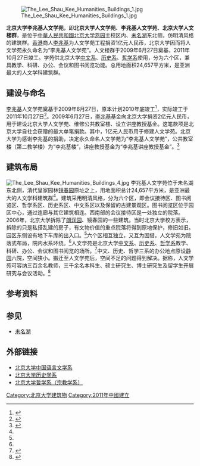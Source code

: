 {{Coord|39.9967267|116.3116134|type:edu_region:CN-11_source:GoogleMaps|display=title}}
[[File:The_Lee_Shau_Kee_Humanities_Buildings_1.jpg|thumb]]

'''北京大学李兆基人文学苑'''，即'''北京大学人文学苑'''、'''李兆基人文学苑'''、'''北京大学人文楼群'''，是位于[[中華人民共和國|中華人民共和國]][[北京大学|北京大学]][[燕园|燕园]]主校区内、[[未名湖|未名湖]]东北侧，仿明清风格的建筑群。[[香港|香港]]商人[[李兆基|李兆基]]为人文学苑工程捐资1亿元人民币，北京大学因而将人文学苑永久命名为“李兆基人文学苑”。人文楼群于2009年6月27日奠基，2011年10月27日竣工。学苑供北京大学[[北京大学中国语言文学系|中文系]]、[[北京大学历史学系|历史系]]、[[北京大学哲学系|哲学系]]使用，分为六个区，兼具教学、科研、办公、会议和图书阅览功能。总用地面积24,657平方米，是亚洲最大的人文学科建筑群。

== 建设与命名 ==
[[李兆基|李兆基]]人文学苑奠基于2009年6月27日，原本计划2010年底竣工<ref>{{cite news|title=北京大学李兆基人文学苑奠基|url=http://www.gmw.cn/01gmrb/2009-07/01/content_942547.htm|accessdate=2014-05-31|newspaper=光明日报|date=2009-07-01|archive-date=2014-05-31|archive-url=https://web.archive.org/web/20140531104953/http://www.gmw.cn/01gmrb/2009-07/01/content_942547.htm|dead-url=no}}</ref>，实际竣工于2011年10月27日<ref name=xb>{{cite news|title=北京大学李兆基人文学苑落成典礼举行|url=http://pku.cuepa.cn/show_more.php?tkey=&bkey=&doc_id=507912|accessdate=2014-05-31|newspaper=北京大学校报|date=2011-11-05|archive-date=2014-05-31|archive-url=https://web.archive.org/web/20140531090052/http://pku.cuepa.cn/show_more.php?tkey=&bkey=&doc_id=507912|dead-url=no}}</ref>。2009年6月27日，[[李兆基|李兆基]]基金向北京大学捐资2亿元人民币，用于建设北京大学人文学苑、维修公共教室楼、设立讲座教授基金。这笔款项是北京大学自社会获赠的最大单笔捐款。其中，1亿元人民币用于修建人文学苑。北京大学为感谢李兆基的捐助，决定永久命名人文学苑为“李兆基人文学苑”，公共教室楼（第二教学楼）为“李兆基楼”，讲座教授基金为“李兆基讲座教授基金”。<ref name=xjb>{{cite news|title=北京大学获香港企业家2亿元捐款|url=http://news.163.com/09/0628/02/5CS2JMR80001124J.html|accessdate=2014-05-31|newspaper=新京报|date=2009-06-28|archive-url=https://web.archive.org/web/20140531124151/http://news.163.com/09/0628/02/5CS2JMR80001124J.html|archive-date=2014-05-31|dead-url=yes}}</ref>

== 建筑布局 ==
[[File:The_Lee_Shau_Kee_Humanities_Buildings_4.jpg|thumb]]
李兆基人文学苑位于未名湖东北侧，清代皇家园林[[镜春园|镜春园]]原址之上，用地面积总计24,657平方米，是亚洲最大的人文学科建筑群<ref name=xb/>。建筑采用明清风格，分为六个区，即会议接待区、图书阅览区、哲学系区、历史系区、中文系区以及保留的古建景观区。图书阅览区位于园区中心，通过连廊与其它建筑相连。西南部的会议接待区是一处独立的院落。2006年，北京大学拆除了[[朗润园|朗润园]]、镜春园的一些建筑。当时北京大学校方表示，拆除的只是私搭乱建的房子，有文物价值的重点院落将得到原地保护，修旧如旧。园区东侧设有地下车库的出入口。<ref name=ynet/>六个区相互独立，又互为因借。人文学苑为院落式布局，院内水系环绕。<ref name=xjb/>人文学苑是北京大学[[北京大学中国语言文学系|中文系]]、[[北京大学历史学系|历史系]]、[[北京大学哲学系|哲学系]]教学、科研、办公、会议和图书阅览的场所。<ref>{{cite news|title=北京大学李兆基人文学苑|url=http://www.pkuef.org/pkuef/newdetail.php?id=1101|accessdate=2014-05-31|newspaper=北京大学教育基金会|date=2011-04-29|archive-url=https://web.archive.org/web/20140531142557/http://www.pkuef.org/pkuef/newdetail.php?id=1101|archive-date=2014-05-31|dead-url=yes}}</ref>中文、历史、哲学三系的办公地点原设[[静园_(北京大学)|静园]]六院，空间狭小。搬迁至人文学苑后，空间不足的问题得到解决。据称，人文学苑可容纳三百余名教师，三千余名本科生、硕士研究生、博士研究生及留学生开展研究与会议活动。<ref name=ynet>{{cite news|title=北大人文楼群露真容|url=http://bjyouth.ynet.com/3.1/1203/22/6908819.html|accessdate=2014-05-31|newspaper=北青网|date=2012-03-22|deadurl=yes|archiveurl=https://web.archive.org/web/20140531105427/http://bjyouth.ynet.com/3.1/1203/22/6908819.html|archivedate=2014-05-31}}</ref>

== 参考资料 ==
{{reflist}}

== 参见 ==
<!--* [[静园_(北京大学)|静园]]-->
* [[未名湖|未名湖]]

== 外部链接 ==
{{commonscat|Lee Shau Kee Humanities Buildings}}
* [http://chinese.pku.edu.cn/ 北京大学中国语言文学系]{{Wayback|url=http://chinese.pku.edu.cn/ |date=20120203060225 }}
* [http://www.hist.pku.edu.cn/ 北京大学历史学系]{{Wayback|url=http://www.hist.pku.edu.cn/ |date=20140530010943 }}
* [http://www.phil.pku.edu.cn/ 北京大学哲学系（宗教学系）]{{Wayback|url=http://www.phil.pku.edu.cn/ |date=20140701083110 }}

{{北京大学}}

[[Category:北京大学建筑物|Category:北京大学建筑物]]
[[Category:2011年中國建立|Category:2011年中國建立]]